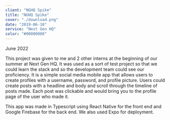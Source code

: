 ```yaml
---
client: "NGHQ Spike"
title: "NGHQ Spike"
cover: "./download.png"
date: "2019-06-10"
service: "Next Gen HQ"
color: "#00000088"
---
```

June 2022

This project was given to me and 2 other interns at the beginning of our summer at Next Gen HQ. It was used as a sort of test project so that we could learn the stack and so the development team could see our proficiency. It is a simple social media mobile app that allows users to create profiles with a username, password, and profile picture. Users could create posts with a headline and body and scroll through the timeline of posts made. Each post was clickable and would bring you to the profile page of the user who made it.

This app was made in Typescript using React Native for the front end and Google Firebase for the back end. We also used Expo for deployment.